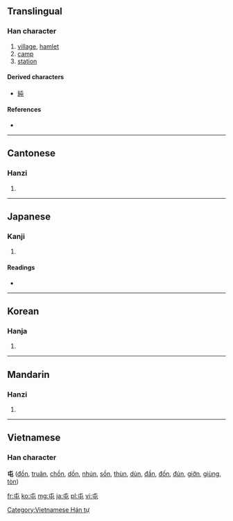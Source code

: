{{also|屰}}
==Translingual==

===Han character===
{{Han char|rn=45|rad=屮|as=01|sn=4|four=5071<sub>7</sub>|canj=心山 (PU)}}

# [[village]], [[hamlet]]
# [[camp]]
# [[station]]

====Derived characters====
* [[純]]

====References====
* {{Han ref|kx=0304.110|dkj=07828|dj=0603.050|hdz=10013.020|uh=5C6F|ud=23663|bh=A4D9|bd=42201}}

----

==Cantonese==

===Hanzi===
{{yue-hanzi|jyut=|y=jeun1, tyun4}}

# {{defn|Cantonese|sort=屮01}}

----

==Japanese==

===Kanji===
{{ja-kanji|grade=c|rs=屮01}}

# {{defn|Japanese|sort=屮01}}

====Readings====
* {{ja-readings|on=[[とん]] (ton), [[ちゅん]] (chun)|kun=[[たむろする]] (tamurosuru), [[たむろ]] (tamuro)}}

----

==Korean==

===Hanja===
{{ko-hanja|hangeul=[[둔]], [[준]]|rv=dun, jun|mr=tun, chun}}

# {{defn|Korean|sort=屮01}}

----

==Mandarin==

===Hanzi===
{{cmn-hanzi|pin=[[tún]] ([[tun2]]), [[zhūn]] ([[zhun1]])|wg=t'un<sup>2</sup>, chun<sup>1</sup>}}
#{{defn|Mandarin|sort=屮01}}

----

==Vietnamese==
===Han character===
'''屯''' ([[đồn]], [[truân]], [[chồn]], [[dồn]], [[nhún]], [[sồn]], [[thùn]], [[dùn]], [[đần]], [[đốn]], [[đún]], [[giỡn]], [[giùng]], [[tòn]])

[[Category:Vietnamese Hán tự]]

[[fr:屯]]
[[ko:屯]]
[[mg:屯]]
[[ja:屯]]
[[pl:屯]]
[[vi:屯]]